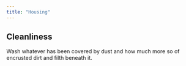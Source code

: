 ```yaml
---
title: "Housing"
---
```


## Cleanliness

Wash whatever has been covered by dust and how much more so of encrusted dirt and filth beneath it.
